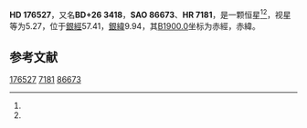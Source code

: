 {{Starbox begin
| name = HD 176527
}}
{{Starbox observe
| epoch = [[J2000.0|J2000.0]]
| constell = {{星座名待查}}<ref name=SIMBAD>{{cite web
 | url=http://simbad.u-strasbg.fr/simbad/sim-id?Ident=HR+7181
 | title=Pulsating variable Star
 | publisher=Centre de Données astronomiques de Strasbourg
 | work=SIMBAD
 | accessdate=2012-07-13
 | archive-date=2019-09-01
 | archive-url=https://web.archive.org/web/20190901150138/http://simbad.u-strasbg.fr/simbad/sim-id?Ident=HR+7181
 | dead-url=no
 }}</ref><ref name=DATA>{{cite web
 | url=http://vizier.u-strasbg.fr/viz-bin/VizieR-5?-out.add=.&-source=5050&-corr=PK=HR&-out.max=9999&HR=7181
 | title=VizieR Detailed Page
 | accessdate=2012-07-13
 | archive-date=2016-03-05
 | archive-url=https://web.archive.org/web/20160305002828/http://vizier.u-strasbg.fr/viz-bin/VizieR-5?-out.add=.&-source=5050&-corr=PK=HR&-out.max=9999&HR=7181
 | dead-url=no
 }}</ref>
| 星官 = 
| ra = {{RA|18|59|45.5}}<ref name=SIMBAD /><ref name=DATA />
| dec = {{DEC|+26|13|50}}<ref name=SIMBAD /><ref name=DATA />
| appmag_v = 5.27<ref name=SIMBAD /><ref name=DATA />
}}
{{Starbox character
| class = K2III<ref name=SIMBAD /><ref name=DATA />
| b-v = 1.24<ref name=SIMBAD /><ref name=DATA />
| u-b = 1.27<ref name=SIMBAD /><ref name=DATA />
| r-i = <ref name=SIMBAD /><ref name=DATA />
| variable = 
}}
{{Starbox astrometry
| radial_v = 1.27
| prop_mo_ra = -24
| parallax = -0.002
| p_error = 
}}
{{Starbox catalog
| names =BD+26 3418，[[SAO星表|SAO]] 86673，[[HD星表|HD]] 176527，[[HR星表|HR]] 7181}}
{{Starbox reference |Simbad=HR+7181}}
{{Starbox end}}

'''HD 176527'''，又名'''BD+26 3418'''，'''SAO 86673'''、'''HR 7181'''，是一颗恒星<ref name=SIMBAD /><ref name=DATA />，视星等为5.27，位于[[銀道座標系|銀經]]57.41，[[銀道座標系|銀緯]]9.94，其[[B1900.0|B1900.0]]坐标为赤經{{RA|18|55|41}}，赤緯{{DEC|+26|9.94|31}}。

== 参考文献 ==
{{reflist}}

{{star-stub}}

[[Category:HD和HDE天體|176527]]
[[Category:HR天體|7181]]
[[Category:SAO天體|86673]]